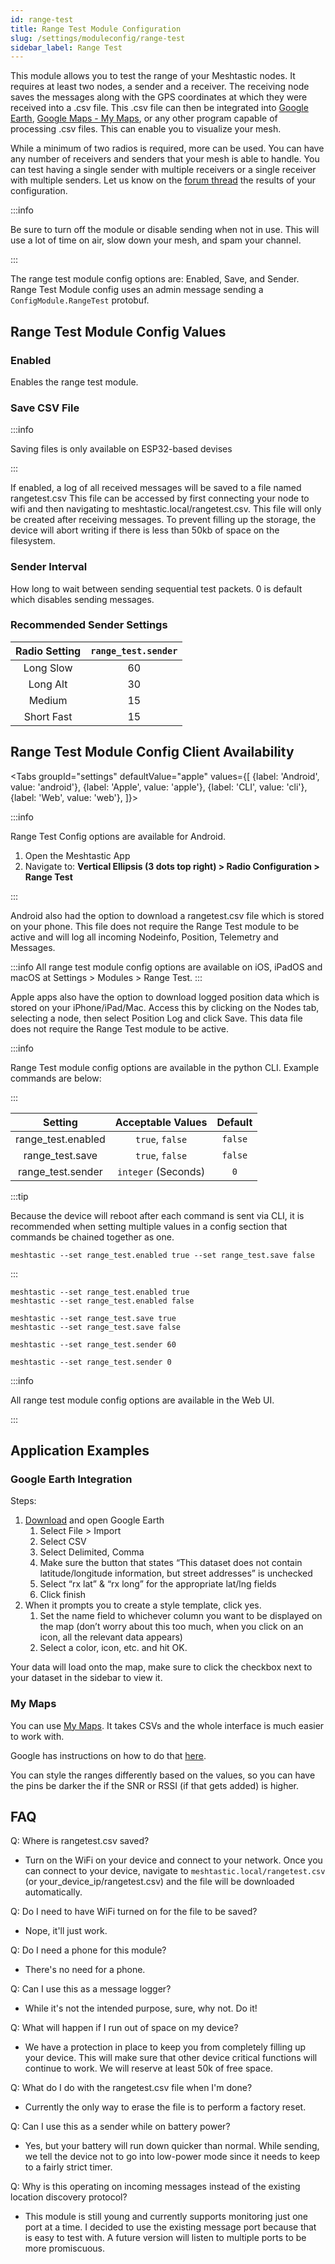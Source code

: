 ```yaml
---
id: range-test
title: Range Test Module Configuration
slug: /settings/moduleconfig/range-test
sidebar_label: Range Test
---
```



This module allows you to test the range of your Meshtastic nodes. It requires at least two nodes, a sender and a receiver. The receiving node saves the messages along with the GPS coordinates at which they were received into a .csv file. This .csv file can then be integrated into [Google Earth](https://earth.google.com), [Google Maps - My Maps](https://mymaps.google.com), or any other program capable of processing .csv files. This can enable you to visualize your mesh.

While a minimum of two radios is required, more can be used. You can have any number of receivers and senders that your mesh is able to handle. You can test having a single sender with multiple receivers or a single receiver with multiple senders. Let us know on the [forum thread](https://meshtastic.discourse.group/t/new-plugin-rangetestplugin/2591) the results of your configuration.

:::info

Be sure to turn off the module or disable sending when not in use. This will use a lot of time on air, slow down your mesh, and spam your channel.

:::


The range test module config options are: Enabled, Save, and Sender. Range Test Module config uses an admin message sending a `ConfigModule.RangeTest` protobuf.

## Range Test Module Config Values

### Enabled

Enables the range test module.

### Save CSV File

:::info

Saving files is only available on ESP32-based devises

:::

If enabled, a log of all received messages will be saved to a file named rangetest.csv This file can be accessed by first connecting your node to wifi and then navigating to meshtastic.local/rangetest.csv. This file will only be created after receiving messages. To prevent filling up the storage, the device will abort writing if there is less than 50kb of space on the filesystem.

### Sender Interval

How long to wait between sending sequential test packets. 0 is default which disables sending messages.

### Recommended Sender Settings

| Radio Setting | `range_test.sender` |
| :-----------: | :-----------------: |
|   Long Slow   |         60          |
|   Long Alt    |         30          |
|    Medium     |         15          |
|  Short Fast   |         15          |


## Range Test Module Config Client Availability

<Tabs
groupId="settings"
defaultValue="apple"
values={[
{label: 'Android', value: 'android'},
{label: 'Apple', value: 'apple'},
{label: 'CLI', value: 'cli'},
{label: 'Web', value: 'web'},
]}>
<TabItem value="android">

:::info

Range Test Config options are available for Android.

1. Open the Meshtastic App
2. Navigate to: **Vertical Ellipsis (3 dots top right) > Radio Configuration > Range Test**

:::

Android also had the option to download a rangetest.csv file which is stored on your phone.  This file does not require the Range Test module to be active and will log all incoming Nodeinfo, Position, Telemetry and Messages.

</TabItem>
<TabItem value="apple">

:::info
All range test module config options are available on iOS, iPadOS and macOS at Settings > Modules > Range Test.
:::

Apple apps also have the option to download logged position data which is stored on your iPhone/iPad/Mac.  Access this by clicking on the Nodes tab, selecting a node, then select Position Log and click Save.  This data file does not require the Range Test module to be active.

</TabItem>
<TabItem value="cli">

:::info

Range Test module config options are available in the python CLI. Example commands are below:

:::

|      Setting       |  Acceptable Values  | Default |
| :----------------: | :-----------------: | :-----: |
| range_test.enabled |   `true`, `false`   | `false` |
|  range_test.save   |   `true`, `false`   | `false` |
| range_test.sender  | `integer` (Seconds) |   `0`   |

:::tip

Because the device will reboot after each command is sent via CLI, it is recommended when setting multiple values in a config section that commands be chained together as one.

```shell title="Example:"
meshtastic --set range_test.enabled true --set range_test.save false
```

:::

```shell title="Enable / Disable the range test"
meshtastic --set range_test.enabled true
meshtastic --set range_test.enabled false
```

```shell title="Enable / Disable range test save"
meshtastic --set range_test.save true
meshtastic --set range_test.save false
```

```shell title="Enable range test sender (send every 60 seconds)"
meshtastic --set range_test.sender 60
```

```shell title="Disable range test sender"
meshtastic --set range_test.sender 0
```

</TabItem>
<TabItem value="web">

:::info

All range test module config options are available in the Web UI.

:::

</TabItem>
</Tabs>


## Application Examples

### Google Earth Integration

Steps:

1. [Download](https://www.google.com/earth/versions/#download-pro) and open Google Earth
   1. Select File > Import
   2. Select CSV
   3. Select Delimited, Comma
   4. Make sure the button that states “This dataset does not contain latitude/longitude information, but street addresses” is unchecked
   5. Select “rx lat” & “rx long” for the appropriate lat/lng fields
   6. Click finish
2. When it prompts you to create a style template, click yes.
   1. Set the name field to whichever column you want to be displayed on the map (don’t worry about this too much, when you click on an icon, all the relevant data appears)
   2. Select a color, icon, etc. and hit OK.

Your data will load onto the map, make sure to click the checkbox next to your dataset in the sidebar to view it.

### My Maps

You can use [My Maps](http://mymaps.google.com). It takes CSVs and the whole interface is much easier to work with.

Google has instructions on how to do that [here](https://support.google.com/mymaps/answer/3024836?co=GENIE.Platform%3DDesktop&hl=en#zippy=%2Cstep-prepare-your-info%2Cstep-import-info-into-the-map).

You can style the ranges differently based on the values, so you can have the pins be darker the if the SNR or RSSI (if that gets added) is higher.

## FAQ

Q: Where is rangetest.csv saved?

- Turn on the WiFi on your device and connect to your network. Once you can connect to your device, navigate to `meshtastic.local/rangetest.csv` (or your_device_ip/rangetest.csv) and the file will be downloaded automatically.

Q: Do I need to have WiFi turned on for the file to be saved?

- Nope, it'll just work.

Q: Do I need a phone for this module?

- There's no need for a phone.

Q: Can I use this as a message logger?

- While it's not the intended purpose, sure, why not. Do it!

Q: What will happen if I run out of space on my device?

- We have a protection in place to keep you from completely filling up your device. This will make sure that other device critical functions will continue to work. We will reserve at least 50k of free space.

Q: What do I do with the rangetest.csv file when I'm done?

- Currently the only way to erase the file is to perform a factory reset.

Q: Can I use this as a sender while on battery power?

- Yes, but your battery will run down quicker than normal. While sending, we tell the device not to go into low-power mode since it needs to keep to a fairly strict timer.

Q: Why is this operating on incoming messages instead of the existing location discovery protocol?

- This module is still young and currently supports monitoring just one port at a time. I decided to use the existing message port because that is easy to test with. A future version will listen to multiple ports to be more promiscuous.
